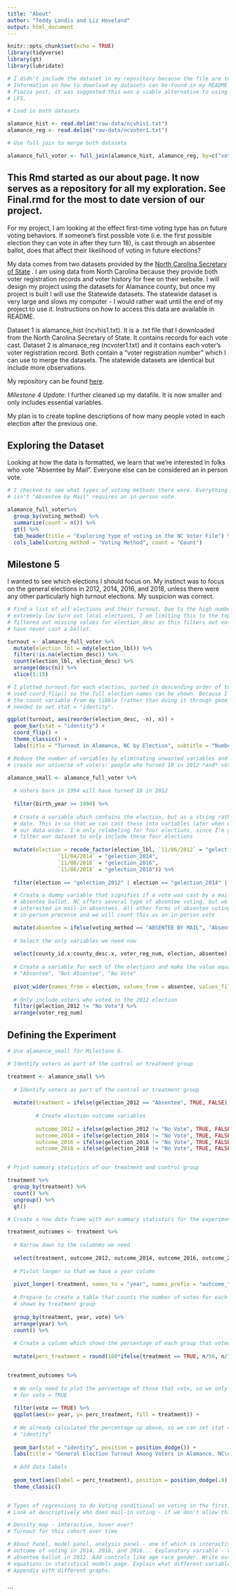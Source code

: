 ```yaml
---
title: "About"
author: "Teddy Landis and Liz Hoveland"
output: html_document
---
```


```r
knitr::opts_chunk$set(echo = TRUE)
library(tidyverse)
library(gt)
library(lubridate)

# I didn't include the dataset in my repository because the file are too large.
# Information on how to download my datasets can be found in my README.md. In a
# Piazza post, it was suggested this was a viable alternative to using GitHub
# LFS.

# Load in both datasets

alamance_hist <- read.delim("raw-data/ncvhis1.txt")
alamance_reg <- read.delim("raw-data/ncvoter1.txt")

# Use full join to merge both datasets

alamance_full_voter <- full_join(alamance_hist, alamance_reg, by=c("voter_reg_num"))
```

## This Rmd started as our about page. It now serves as a repository for all my exploration. See Final.rmd for the most to date version of our project.

For my project, I am looking at the effect first-time voting type has on future voting behaviors. If someone's first possible vote (i.e. the first possible election they can vote in after they turn 18), is cast through an absentee ballot, does that affect their likelihood of voting in future elections?

My data comes from two datasets provided by the [North Carolina Secretary of State](https://www.ncsbe.gov/Public-Records-Data-Info/Election-Results-Data) . I am using data from North Carolina because they provide both voter registration records and voter history for free on their website. I will design my project using the datasets for Alamance county, but once my project is built I will use the Statewide datasets. The statewide dataset is very large and slows my computer - I would rather wait until the end of my project to use it. Instructions on how to access this data are available in README.

Dataset 1 is alamance_hist (ncvhis1.txt). It is a .txt file that I downloaded from the North Carolina Secretary of State. It contains records for each vote cast. Dataset 2 is almanace_reg (ncvoter1.txt) and it contains each voter's voter registration record. Both contain a "voter registration number" which I can use to merge the datasets. The statewide datasets are identical but include more observations.

My repository can be found [here](https://github.com/tlandis212/final_project).

*Milestone 4 Update*: I further cleaned up my datafile. It is now smaller and only includes essential variables.

My plan is to create topline descriptions of how many people voted in each election after the previous one.

## Exploring the Dataset

Looking at how the data is formatted, we learn that we're interested in folks who vote "Absentee by Mail". Everyone else can be considered an in person vote. 


```r

# I checked to see what types of voting methods there were. Everything that
# isn't "Absentee by Mail" requires an in-person vote.

alamance_full_voter%>% 
  group_by(voting_method) %>% 
  summarize(count = n()) %>% 
  gt() %>% 
  tab_header(title = "Exploring type of voting in the NC Voter File") %>% 
  cols_label(voting_method = "Voting Method", count = "Count")

```
## Milestone 5

I wanted to see which elections I should focus on. My instinct was to focus on the general elections in 2012, 2014, 2016, and 2018, unless there were any other particularly high turnout elections. My suspicion was correct.

```r
# Find a list of all elections and their turnout. Due to the high number of
# extremely low turn out local elections, I am limiting this to the top 15. I
# filtered out missing values for election_desc as this filters out voters who
# have never cast a ballot.

turnout <- alamance_full_voter %>% 
  mutate(election_lbl = mdy(election_lbl)) %>% 
  filter(!is.na(election_desc)) %>% 
  count(election_lbl, election_desc) %>% 
  arrange(desc(n)) %>% 
  slice(1:15)

# I plotted turnout for each election, sorted in descending order of turnout. I
# used coord_flip() so the full election names can be shown. Because I'm using
# the count variable from my tibble (rather than doing it through geom_bar()), I
# needed to set stat = "identity".

ggplot(turnout, aes(reorder(election_desc, -n), n)) +
  geom_bar(stat = "identity") +
  coord_flip() +
  theme_classic() +
  labs(title = "Turnout in Alamance, NC by Election", subtitle = "Number of Raw Votes Cast", caption = "Data Source: NC Secretary of State", x = "Election", y = "Votes Cast")
```

  
```r
# Reduce the number of variables by eliminating unwanted variables and filter to
# create our universe of voters: people who turned 18 in 2012 *and* voted that year.

alamance_small <- alamance_full_voter %>% 
  
  # Voters born in 1994 will have turned 18 in 2012
  
  filter(birth_year >= 1994) %>% 
  
  # Create a variable which contains the election, but as a string rather than a
  # date. This is so that we can cast these into variables later when we make
  # our data wider. I'm only relabeling for four elections, since I'm going to
  # filter our dataset to only include these four elections
  
  mutate(election = recode_factor(election_lbl, `11/06/2012` = "gelection_2012",
                `11/04/2014` = "gelection_2014",
                `11/08/2016` = "gelection_2016",
                `11/06/2018` = "gelection_2018")) %>% 
  
  filter(election == "gelection_2012" | election == "gelection_2014" | election == "gelection_2016" | election == "gelection_2018") %>% 

  # Create a dummy variable that signifies if a vote was cast by a mail-in
  # absentee ballot. NC offers several type of absentee voting, but we're only
  # interested in mail-in absentees. All other forms of absentee voting requires
  # in-person precense and we will count this as an in-person vote

  mutate(absentee = ifelse(voting_method == "ABSENTEE BY MAIL", "Absentee", "Not Absentee")) %>% 
  
  # Select the only variables we need now
  
  select(county_id.x:county_desc.x, voter_reg_num, election, absentee) %>% 
  
  # Create a variable for each of the elections and make the value equal to
  # "Absentee", "Not Absentee", "No Vote"
  
  pivot_wider(names_from = election, values_from = absentee, values_fill = list(absentee = "No Vote")) %>% 
  
  # Only include voters who voted in the 2012 election
  filter(gelection_2012 != "No Vote") %>% 
  arrange(voter_reg_num)
```

## Defining the Experiment



```r

# Use alamance_small for Milestone 6. 

# Identify voters as part of the control or treatment group

treatment <- alamance_small %>% 
 
  # Identify voters as part of the control or treatment group
  
  mutate(treatment = ifelse(gelection_2012 == "Absentee", TRUE, FALSE),
  
         # Create election outcome variables
         
         outcome_2012 = ifelse(gelection_2012 != "No Vote", TRUE, FALSE),
         outcome_2014 = ifelse(gelection_2014 != "No Vote", TRUE, FALSE),
         outcome_2016 = ifelse(gelection_2016 != "No Vote", TRUE, FALSE),
         outcome_2018 = ifelse(gelection_2018 != "No Vote", TRUE, FALSE))


# Print summary statistics of our treatment and control group

treatment %>% 
  group_by(treatment) %>% 
  count() %>% 
  ungroup() %>% 
  gt()

```


```r

# Create a new data frame with our summary statistics for the experiment

treatment_outcomes <- treatment %>% 
  
  # Narrow down to the columnms we need
  
  select(treatment, outcome_2012, outcome_2014, outcome_2016, outcome_2018) %>% 
  
  # Pivlot longer so that we have a year column
  
  pivot_longer(-treatment, names_to = "year", names_prefix = "outcome_", values_to = "vote") %>% 
  
  # Prepare to create a table that counts the number of votes for each election,
  # shown by treatment group
  
  group_by(treatment, year, vote) %>% 
  arrange(year) %>% 
  count() %>% 
  
  # Create a column which shows the percentage of each group that voted in each election
  
  mutate(perc_treatment = round(100*ifelse(treatment == TRUE, n/56, n/738), digits = 2))


treatment_outcomes %>% 
  
  # We only need to plot the percentage of those that vote, so we only need data
  # for vote = TRUE
  
  filter(vote == TRUE) %>% 
  ggplot(aes(x= year, y= perc_treatment, fill = treatment)) +
  
  # We already calculated the percentage up above, so we can set stat =
  # "identity"
  
  geom_bar(stat = "identity", position = position_dodge()) +
  labs(title = "General Election Turnout Among Voters in Alamance, NC\nWho Turned 18 and Voted for the First Time in 2012", subtitle = "Voters whose first ballots were cast by Absentee Ballots are in the Treatment group", x = "General Election Year", y = "Percent that Cast Ballots", caption = "Explanation for why 2012 is 100%") +
  
  # Add data labels
  
  geom_text(aes(label = perc_treatment), position = position_dodge(.9), vjust = 2) +
  theme_classic()


# Types of regressions to do Voting conditional on voting in the first. Use glm.
# Look at descriptively who does mail-in voting - if we don't allow this how would this hurt. Density map of where mail-in voting happens. When running state-wide data - let it sit.

# Density map - interactive, hover over?
# Turnout for this cohort over time

# About Panel, model panel, analysis panel - one of which is interactive Regress
# outcome of voting in 2014, 2016, and 2018... Explanatory variable - voting by
# absentee ballot in 2012. Add controls like age race gender. Write out
# equations in statistical models page. Explain what different variables are.
# Appendix with different graphs.
  
```
```

